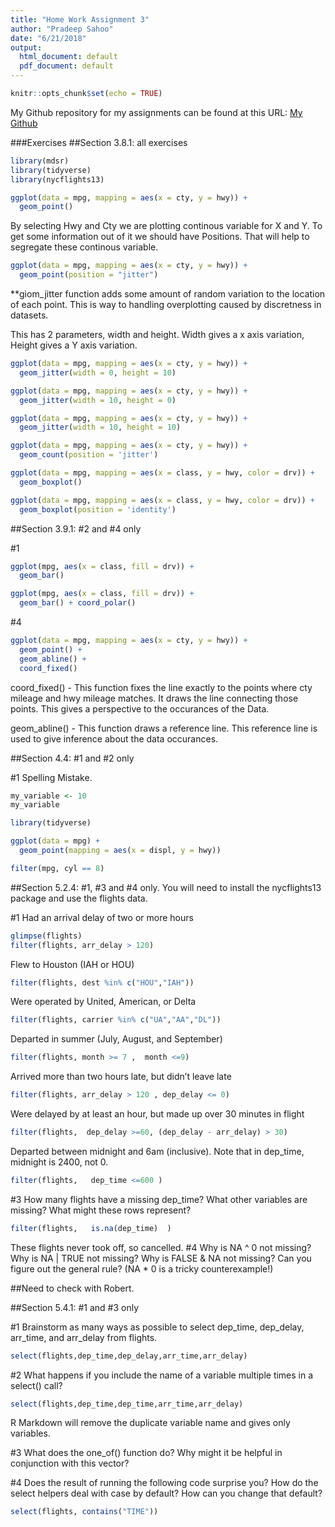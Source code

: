 ```yaml
---
title: "Home Work Assignment 3"
author: "Pradeep Sahoo"
date: "6/21/2018"
output:
  html_document: default
  pdf_document: default
---
```


```r
knitr::opts_chunk$set(echo = TRUE)
```

My Github repository for my assignments can be found at this URL: [My Github ](https://github.com/Pradeep-Sahoo/R-Assignments/tree/master/R_Project1)

###Exercises
##Section 3.8.1: all exercises


```r
library(mdsr)
library(tidyverse)
library(nycflights13)
```


```r
ggplot(data = mpg, mapping = aes(x = cty, y = hwy)) + 
  geom_point()
```

By selecting Hwy and Cty we are plotting continous variable for X and Y. To get some information out of it we should have Positions. That will help to segregate these continous variable. 

```r
ggplot(data = mpg, mapping = aes(x = cty, y = hwy)) +
  geom_point(position = "jitter")
```

**giom_jitter function adds some amount of random variation to the location of each point. This is way to handling overplotting caused by discretness in datasets. 

This has 2 parameters, width and height. Width gives a x axis variation, Height gives a Y axis variation. 




```r
ggplot(data = mpg, mapping = aes(x = cty, y = hwy)) +
  geom_jitter(width = 0, height = 10)
```

```r
ggplot(data = mpg, mapping = aes(x = cty, y = hwy)) +
  geom_jitter(width = 10, height = 0)
```


```r
ggplot(data = mpg, mapping = aes(x = cty, y = hwy)) +
  geom_jitter(width = 10, height = 10)
```

```r
ggplot(data = mpg, mapping = aes(x = cty, y = hwy)) +
  geom_count(position = 'jitter')
```

```r
ggplot(data = mpg, mapping = aes(x = class, y = hwy, color = drv)) +
  geom_boxplot()
```


```r
ggplot(data = mpg, mapping = aes(x = class, y = hwy, color = drv)) +
  geom_boxplot(position = 'identity')
```


##Section 3.9.1: #2 and #4 only

#1
```r
ggplot(mpg, aes(x = class, fill = drv)) +
  geom_bar()
```

```r
ggplot(mpg, aes(x = class, fill = drv)) +
  geom_bar() + coord_polar()
```

#4
```r
ggplot(data = mpg, mapping = aes(x = cty, y = hwy)) +
  geom_point() + 
  geom_abline() +
  coord_fixed()
```

coord_fixed() - This function fixes the line exactly to the points where cty mileage and hwy mileage matches. It draws the line connecting those points. 
This gives a perspective to the occurances of the Data. 

geom_abline() - This function draws a reference line. This reference line is used to give inference about the data occurances. 

##Section 4.4: #1 and #2 only

#1
Spelling Mistake.

```r
my_variable <- 10
my_variable
```
```r
library(tidyverse)

ggplot(data = mpg) + 
  geom_point(mapping = aes(x = displ, y = hwy))

filter(mpg, cyl == 8)
```


##Section 5.2.4: #1, #3 and #4 only. You will need to install the nycflights13 package and use the flights data.

#1
Had an arrival delay of two or more hours
```r
glimpse(flights)
filter(flights, arr_delay > 120)
```

Flew to Houston (IAH or HOU)
```r
filter(flights, dest %in% c("HOU","IAH"))
```

Were operated by United, American, or Delta
```r
filter(flights, carrier %in% c("UA","AA","DL"))
```

Departed in summer (July, August, and September)
```r
filter(flights, month >= 7 ,  month <=9)
```

Arrived more than two hours late, but didn’t leave late

```r
filter(flights, arr_delay > 120 , dep_delay <= 0)
```

Were delayed by at least an hour, but made up over 30 minutes in flight
```r
filter(flights,  dep_delay >=60, (dep_delay - arr_delay) > 30)
```

Departed between midnight and 6am (inclusive). Note that in dep_time, midnight is 2400, not 0.

```r
filter(flights,   dep_time <=600 )
```


#3
How many flights have a missing dep_time? What other variables are missing? What might these rows represent?

```r
filter(flights,   is.na(dep_time)  )
```

These flights never took off, so cancelled. 
#4
Why is NA ^ 0 not missing? Why is NA | TRUE not missing? Why is FALSE & NA not missing? Can you figure out the general rule? (NA * 0 is a tricky counterexample!)

##Need to check with Robert.


##Section 5.4.1: #1 and #3 only

#1 Brainstorm as many ways as possible to select dep_time, dep_delay, arr_time, and arr_delay from flights.
```r
select(flights,dep_time,dep_delay,arr_time,arr_delay)
```

#2 What happens if you include the name of a variable multiple times in a select() call?

```r
select(flights,dep_time,dep_time,arr_time,arr_delay)
```

R Markdown will remove the duplicate variable name and gives only variables. 

#3 What does the one_of() function do? Why might it be helpful in conjunction with this vector?

#4 Does the result of running the following code surprise you? How do the select helpers deal with case by default? How can you change that default?
```r
select(flights, contains("TIME"))
```

